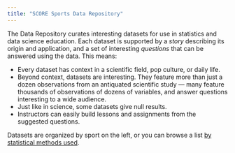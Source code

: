 ```yaml
---
title: "SCORE Sports Data Repository"
---
```


The Data Repository curates interesting datasets for use in statistics and data
science education. Each dataset is supported by a *story* describing its origin
and application, and a set of interesting *questions* that can be answered using
the data. This means:

* Every dataset has context in a scientific field, pop culture, or daily life.
* Beyond context, datasets are interesting. They feature more than just a dozen
  observations from an antiquated scientific study — many feature thousands of
  observations of dozens of variables, and answer questions interesting to a
  wide audience.
* Just like in science, some datasets give null results.
* Instructors can easily build lessons and assignments from the
  suggested questions.

Datasets are organized by sport on the left, or you can browse a
list [by statistical methods used](by-method.qmd).

